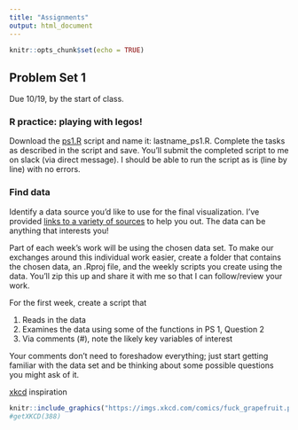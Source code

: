 ```yaml
---
title: "Assignments"
output: html_document
---
```


```r
knitr::opts_chunk$set(echo = TRUE)
```

## Problem Set 1

Due 10/19, by the start of class.

### R practice: playing with legos!
Download the [ps1.R](../ps/ps1.R) script and name it: lastname_ps1.R. Complete the tasks as described in the script and save. You'll submit the completed script to me on slack (via direct message). I should be able to run the script as is (line by line) with no errors.

### Find data
Identify a data source you'd like to use for the final visualization. I've provided [links to a variety of sources](../resources/) to help you out. The data can be anything that interests you! 

Part of each week's work will be using the chosen data set. To make our exchanges around this individual work easier, create a folder that contains the chosen data, an .Rproj file, and the weekly scripts you create using the data. You'll zip this up and share it with me so that I can follow/review your work.

For the first week, create a script that

1. Reads in the data
2. Examines the data using some of the functions in PS 1, Question 2
3. Via comments (#), note the likely key variables of interest

Your comments don't need to foreshadow everything; just start getting familiar with the data set and be thinking about some possible questions you might ask of it.

[xkcd](https://xkcd.com/388/) inspiration

```r
knitr::include_graphics("https://imgs.xkcd.com/comics/fuck_grapefruit.png")
#getXKCD(388)
```
